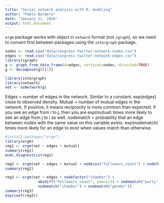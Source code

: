 ```yaml
---
title: "Social network analysis with R: modeling"
author: "Pablo Barbera"
date: "January 21, 2016"
output: html_document
---
```


`ergm` package works with object in `network` format (not `igraph`), so we need to convert first between packages using the `intergraph` package.

```r
nodes <- read.csv("data/congress-twitter-network-nodes.csv")
edges <- read.csv("data/congress-twitter-network-edges.csv")
library(igraph)
g <- graph_from_data_frame(d=edges, vertices=nodes, directed=TRUE)
g <- decompose(g)[[1]]

library(intergraph)
library(network)
net <- asNetwork(g)

```

Edges = number of edges in the network. Similar to a constant. exp(edges) close to observed density.
Mutual = number of mutual edges in the network. If positive, it means reciprocity is more common than expected. If you see an edge from i to j; then you are exp(mutual) times more likely to see an edge from j to i as well.
nodematch = probability that an edge between nodes with the same value on this variable exists. exp(nodematch) times more likely for an edge to exist when values match than otherwise.

```r
#install.packages("ergm")
library(ergm)
reg1 <- ergm(net ~ edges + mutual)
summary(reg1) 
mcmc.diagnostics(reg1)
```

```r
reg2 <- ergm(net ~ edges + mutual + nodecov("followers_count") + nodefactor("chamber"))
summary(reg2)

reg3 <- ergm(net ~ edges + nodefactor("chamber") +
               absdiff("followers_count", pow=1/2) + nodematch("party") + 
               nodematch("chamber") + nodematch("gender"))
summary(reg3)
exp(coef(reg3))
```

